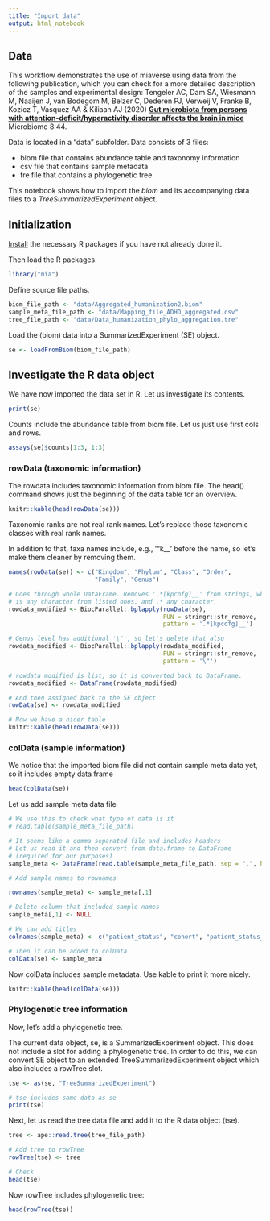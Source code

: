 ```yaml
---
title: "Import data"
output: html_notebook
---
```



## Data

This workflow demonstrates the use of miaverse using data from the
following publication, which you can check for a more detailed
description of the samples and experimental design: Tengeler AC, Dam
SA, Wiesmann M, Naaijen J, van Bodegom M, Belzer C, Dederen PJ,
Verweij V, Franke B, Kozicz T, Vasquez AA & Kiliaan AJ (2020) [**Gut
microbiota from persons with attention-deficit/hyperactivity disorder
affects the brain in
mice**](https://doi.org/10.1186/s40168-020-00816-x) Microbiome 8:44.


Data is located in a "data" subfolder. Data consists of 3 files: 

- biom file that contains abundance table and taxonomy information
- csv file that contains sample metadata
- tre file that contains a phylogenetic tree.

This notebook shows how to import the _biom_ and its accompanying data
files to a _TreeSummarizedExperiment_ object.


## Initialization

[Install](install.html) the necessary R packages if you have not already
done it.

Then load the R packages.

```r
library("mia")
```  

Define source file paths.

```r
biom_file_path <- "data/Aggregated_humanization2.biom"
sample_meta_file_path <- "data/Mapping_file_ADHD_aggregated.csv"
tree_file_path <- "data/Data_humanization_phylo_aggregation.tre"
```  

Load the (biom) data into a SummarizedExperiment (SE) object.

```r
se <- loadFromBiom(biom_file_path)
```  


## Investigate the R data object

We have now imported the data set in R. Let us investigate its contents.

```r
print(se)
```


Counts include the abundance table from biom file. Let us just use first cols and rows.

```r
assays(se)$counts[1:3, 1:3]
```


### rowData (taxonomic information)

The rowdata includes taxonomic information from biom file. The head() command
shows just the beginning of the data table for an overview.

```r
knitr::kable(head(rowData(se)))
```

Taxonomic ranks are not real rank names. Let's replace those taxonomic classes 
with real rank names. 

In addition to that, taxa names include, e.g., '"k__' before the name, so let's
make them cleaner by removing them. 

```r
names(rowData(se)) <- c("Kingdom", "Phylum", "Class", "Order", 
                        "Family", "Genus")

# Goes through whole DataFrame. Removes '.*[kpcofg]__' from strings, where [kpcofg] 
# is any character from listed ones, and .* any character.
rowdata_modified <- BiocParallel::bplapply(rowData(se), 
                                           FUN = stringr::str_remove, 
                                           pattern = '.*[kpcofg]__')

# Genus level has additional '\"', so let's delete that also
rowdata_modified <- BiocParallel::bplapply(rowdata_modified, 
                                           FUN = stringr::str_remove, 
                                           pattern = '\"')

# rowdata_modified is list, so it is converted back to DataFrame. 
rowdata_modified <- DataFrame(rowdata_modified)

# And then assigned back to the SE object
rowData(se) <- rowdata_modified

# Now we have a nicer table
knitr::kable(head(rowData(se)))
```

### colData (sample information)

We notice that the imported biom file did not contain sample meta data
yet, so it includes empty data frame

```r
head(colData(se))
```


Let us add sample meta data file

```r
# We use this to check what type of data is it
# read.table(sample_meta_file_path)

# It seems like a comma separated file and includes headers
# Let us read it and then convert from data.frame to DataFrame
# (required for our purposes)
sample_meta <- DataFrame(read.table(sample_meta_file_path, sep = ",", header = FALSE))

# Add sample names to rownames

rownames(sample_meta) <- sample_meta[,1]

# Delete column that included sample names
sample_meta[,1] <- NULL

# We can add titles 
colnames(sample_meta) <- c("patient_status", "cohort", "patient_status_vs_cohort", "sample_name")

# Then it can be added to colData
colData(se) <- sample_meta
```

Now colData includes sample metadata. Use kable to print it more nicely.

```r
knitr::kable(head(colData(se)))
```


### Phylogenetic tree information

Now, let's add a phylogenetic tree.

The current data object, se, is a SummarizedExperiment object. This
does not include a slot for adding a phylogenetic tree. In order to do
this, we can convert SE object to an extended TreeSummarizedExperiment
object which also includes a rowTree slot.


```r
tse <- as(se, "TreeSummarizedExperiment")

# tse includes same data as se
print(tse)
```

Next, let us read the tree data file and add it to the R data object (tse).


```r
tree <- ape::read.tree(tree_file_path)

# Add tree to rowTree
rowTree(tse) <- tree

# Check
head(tse)
```

Now rowTree includes phylogenetic tree:

```r
head(rowTree(tse))
```